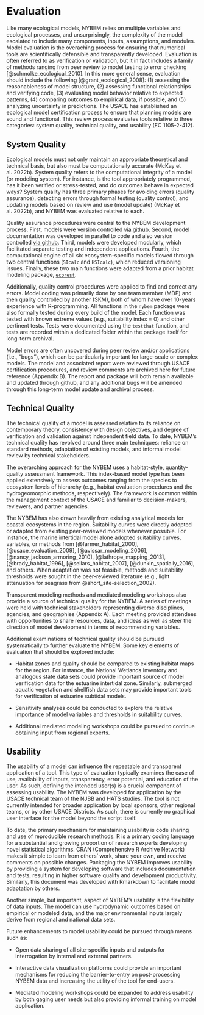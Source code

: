# Evaluation

Like many ecological models, NYBEM relies on multiple variables and ecological processes, and unsurprisingly, the complexity of the model escalated to include many components, inputs, assumptions, and modules. Model evaluation is the overaching process for ensuring that numerical tools are scientifically defensible and transparently developed. Evaluation is often referred to as verification or validation, but it in fact includes a family of methods ranging from peer review to model testing to error checking [@schmolke_ecological_2010]. In this more general sense, evaluation should include the following [@grant_ecological_2008]: (1) assessing the reasonableness of model structure, (2) assessing functional relationships and verifying code, (3) evaluating model behavior relative to expected patterns, (4) comparing outcomes to empirical data, if possible, and (5) analyzing uncertainty in predictions. The USACE has established an ecological model certification process to ensure that planning models are sound and functional. This review process evaluates tools relative to three categories: system quality, technical quality, and usability (EC 1105-2-412).


## System Quality 

Ecological models must not only maintain an appropriate theoretical and technical basis, but also must be computationally accurate (McKay et al. 2022b). System quality refers to the computational integrity of a model (or modeling system). For instance, is the tool appropriately programmed, has it been verified or stress-tested, and do outcomes behave in expected ways? System quality has three primary phases for avoiding errors (quality assurance), detecting errors through formal testing (quality control), and updating models based on review and use (model update) (McKay et al. 2022b), and NYBEM was evaluated relative to each.

Quality assurance procedures were central to the NYBEM development process. First, models were version controlled [via github](https://github.com/MVR-GIS/nybem). Second, model documentation was developed in parallel to code and also version controlled [via github](https://github.com/MVR-GIS/NYBEM-Report). Third, models were developed modularly, which facilitated separate testing and independent applications. Fourth, the computational engine of all six ecosystem-specific models flowed through two central functions (`SIcalc` and `HSIcalc`), which reduced versioning issues. Finally, these two main functions were adapted from a prior habitat modeling package, [`ecorest`](https://cran.r-project.org/web/packages/ecorest/index.html).

Additionally, quality control procedures were applied to find and correct any errors. Model coding was primarily done by one team member (MDP) and then quality controlled by another (SKM), both of whom have over 10-years experience with R-programming. All functions in the `nybem` package were also formally tested during every build of the model. Each function was tested with known extreme values (e.g., suitability index = 0) and other pertinent tests. Tests were documented using the `testthat` function, and tests are recorded within a dedicated folder within the package itself for long-term archival.

Model errors are often uncovered during peer review and/or applications (i.e., “bugs”), which can be particularly important for large-scale or complex models. The model and associated report were reviewed through USACE certification procedures, and review comments are archived here for future reference (Appendix B). The report and package will both remain available and updated through github, and any additional bugs will be amended through this long-term model update and archival process.


## Technical Quality

The technical quality of a model is assessed relative to its reliance on contemporary theory, consistency with design objectives, and degree of verification and validation against independent field data. To date, NYBEM's technical quality has revolved around three main techniques: reliance on standard methods, adaptation of existing models, and informal model review by technical stakeholders.

The overarching approach for the NYBEM uses a habitat-style, quantity-quality assessment framework. This index-based model type has been applied extensively to assess outcomes ranging from the species to ecosystem levels of hierarchy (e.g., habitat evaluation procedures and the hydrogeomorphic methods, respectively). The framework is common within the management context of the USACE and familiar to decision-makers, reviewers, and partner agencies.  

The NYBEM has also drawn heavily from existing analytical models for coastal ecosystems in the region. Suitability curves were directly adopted or adapted from existing peer-reviewed models whenever possible. For instance, the marine intertidal model alone adopted suitability curves, variables, or methods from [@farmer_habitat_2000], [@usace_evaluation_2009], [@avissar_modeling_2006], [@nancy_jackson_armoring_2010], [@lathrope_mapping_2013], [@brady_habitat_1996],  [@sellars_habitat_2007], [@dunkin_spatially_2016], and others. When adaptation was not feasible, methods and suitability thresholds were sought in the peer-reviewed literature (e.g., light attenuation for seagrass from @short_site-selection_2002).

Transparent modeling methods and mediated modeling workshops also provide a source of technical quality for the NYBEM. A series of meetings were held with technical stakeholders representing diverse disciplines, agencies, and geographies (Appendix A). Each meeting provided attendees with opportunities to share resources, data, and ideas as well as steer the direction of model development in terms of recommending variables.

Additional examinations of technical quality should be pursued systematically to further evaluate the NYBEM. Some key elements of evaluation that should be explored include: 

- Habitat zones and quality should be compared to existing habitat maps for the region. For instance, the National Wetlands Inventory and analogous state data sets could provide important source of model verification data for the estuarine intertidal zone. Similarly, submerged aquatic vegetation and shellfish data sets may provide important tools for verification of estuarine subtidal models.

- Sensitivity analyses could be conducted to explore the relative importance of model variables and thresholds in suitability curves.

- Additional mediated modeling workshops could be pursued to continue obtaining input from regional experts. 


## Usability 

The usability of a model can influence the repeatable and transparent application of a tool. This type of evaluation typically examines the ease of use, availability of inputs, transparency, error potential, and education of the user. As such, defining the intended user(s) is a crucial component of assessing usability. The NYBEM was developed for application by the USACE technical team of the NJBB and HATS studies. The tool is not currently intended for broader application by local sponsors, other regional teams, or by other USACE Districts. As such, there is currently no graphical user interface for the model beyond the script itself. 

To date, the primary mechanism for maintaining usability is code sharing and use of reproducible research methods. R is a primary coding language for a substantial and growing proportion of research experts developing novel statistical algorithms. CRAN (Comprehensive R Archive Network) makes it simple to learn from others' work, share your own, and receive comments on possible changes. Packaging the NYBEM improves usability by providing a system for developing software that includes documentation and tests, resulting in higher software quality and development productivity. Similarly, this document was developed with Rmarkdown to facilitate model adaptation by others. 

Another simple, but important, aspect of NYBEM's usability is the flexibility of data inputs. The model can use hydrodynamic outcomes based on empirical or modeled data, and the major environmental inputs largely derive from regional and national data sets.

Future enhancements to model usability could be pursued through means such as: 

- Open data sharing of all site-specific inputs and outputs for interrogation by internal and external partners. 

- Interactive data visualization platforms could provide an important mechanisms for reducing the barrier-to-entry on post-processing NYBEM data and increasing the utility of the tool for end-users.

- Mediated modeling workshops could be expanded to address usability by both gaging user needs but also providing informal training on model application.